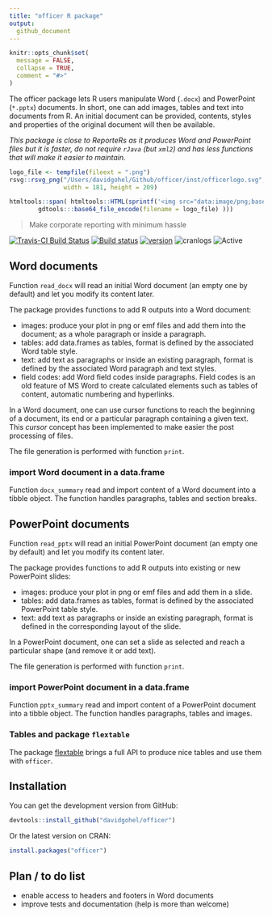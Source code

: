 ```yaml
---
title: "officer R package"
output:
  github_document
---
```


<!-- README.md is generated from README.Rmd. Please edit that file -->

```r
knitr::opts_chunk$set(
  message = FALSE,
  collapse = TRUE,
  comment = "#>"
)
```

The officer package lets R users manipulate Word (`.docx`) and PowerPoint (`*.pptx`) documents. In short, one can add images, tables and text into documents from R. An initial document can be provided, contents, styles and properties of the original document will then be available.

*This package is close to ReporteRs as it produces Word and PowerPoint files but it is faster, do not require `rJava` (but `xml2`) and has less functions that will make it easier to maintain.*

```r
logo_file <- tempfile(fileext = ".png")
rsvg::rsvg_png("/Users/davidgohel/Github/officer/inst/officerlogo.svg", file = logo_file, 
               width = 181, height = 209)

htmltools::span( htmltools::HTML(sprintf('<img src="data:image/png;base64,%s"/>',
        gdtools:::base64_file_encode(filename = logo_file) )))
```

> Make corporate reporting with minimum hassle

[![Travis-CI Build Status](https://travis-ci.org/davidgohel/officer.svg?branch=master)](https://travis-ci.org/davidgohel/officer)
[![Build status](https://ci.appveyor.com/api/projects/status/github/davidgohel/officer?branch=master)](https://ci.appveyor.com/project/davidgohel/officer/branch/master)
[![version](http://www.r-pkg.org/badges/version/officer)](https://CRAN.R-project.org/package=officer)
![cranlogs](http://cranlogs.r-pkg.org./badges/officer)
![Active](http://www.repostatus.org/badges/latest/active.svg)


## Word documents

Function `read_docx` will read an initial Word document (an empty one by default) and let you modify its content later. 

The package provides functions to add R outputs into a Word document:

* images: produce your plot in png or emf files and add them into the document; as a whole paragraph or inside a paragraph.
* tables: add data.frames as tables, format is defined by the associated Word table style.
* text: add text as paragraphs or inside an existing paragraph, format is defined by the associated Word paragraph and text styles.
* field codes: add Word field codes inside paragraphs. Field codes is an old feature of MS 
Word to create calculated elements such as tables of content, automatic numbering and hyperlinks.

In a Word document, one can use cursor functions to reach the beginning of a document, its end or a particular paragraph containing a given text. This *cursor* concept has been implemented to make easier the post processing of files. 

The file generation is performed with function `print`.

### import Word document in a data.frame

Function `docx_summary` read and import content of a Word document into 
a tibble object. The function handles paragraphs, tables and section breaks. 

## PowerPoint documents


Function `read_pptx` will read an initial PowerPoint document (an empty one by default) and let you modify its content later. 

The package provides functions to add R outputs into existing or new PowerPoint slides:

* images: produce your plot in png or emf files and add them in a slide.
* tables: add data.frames as tables, format is defined by the associated PowerPoint table style.
* text: add text as paragraphs or inside an existing paragraph, format is defined in the corresponding layout of the slide.

In a PowerPoint document, one can set a slide as selected and reach a particular shape (and remove it or add text). 

The file generation is performed with function `print`.

### import PowerPoint document in a data.frame

Function `pptx_summary` read and import content of a PowerPoint document into 
a tibble object. The function handles paragraphs, tables and images. 

### Tables and package `flextable`

The package [flextable](https://github.com/davidgohel/flextable) brings a full API to produce nice tables and use them with `officer`.

## Installation

You can get the development version from GitHub:

```r
devtools::install_github("davidgohel/officer")
```

Or the latest version on CRAN:

```r
install.packages("officer")
```

## Plan / to do list

* enable access to headers and footers in Word documents
* improve tests and documentation (help is more than welcome)

